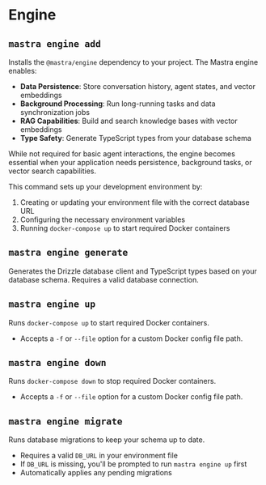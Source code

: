 # Engine

## `mastra engine add`

Installs the `@mastra/engine` dependency to your project. The Mastra engine enables:

- **Data Persistence**: Store conversation history, agent states, and vector embeddings
- **Background Processing**: Run long-running tasks and data synchronization jobs
- **RAG Capabilities**: Build and search knowledge bases with vector embeddings
- **Type Safety**: Generate TypeScript types from your database schema

While not required for basic agent interactions, the engine becomes essential when your application needs persistence, background tasks, or vector search capabilities.

This command sets up your development environment by:

1. Creating or updating your environment file with the correct database URL
2. Configuring the necessary environment variables
3. Running `docker-compose up` to start required Docker containers

## `mastra engine generate`

Generates the Drizzle database client and TypeScript types based on your database schema. Requires a valid database connection.

## `mastra engine up`

Runs `docker-compose up` to start required Docker containers.

- Accepts a `-f` or `--file` option for a custom Docker config file path.

## `mastra engine down`

Runs `docker-compose down` to stop required Docker containers.

- Accepts a `-f` or `--file` option for a custom Docker config file path.

## `mastra engine migrate`

Runs database migrations to keep your schema up to date.

- Requires a valid `DB_URL` in your environment file
- If `DB_URL` is missing, you'll be prompted to run `mastra engine up` first
- Automatically applies any pending migrations
